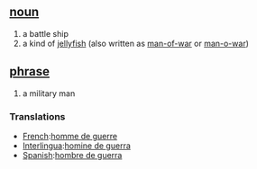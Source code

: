 == [[noun]] ==
# a battle ship
# a kind of [[jellyfish]] (also written as [[man-of-war]] or [[man-o-war]])

== [[phrase]] ==
# a military man

=== Translations ===
*[[French]]:[[homme de guerre]]
*[[Interlingua]]:[[homine de guerra]]
*[[Spanish]]:[[hombre de guerra]]